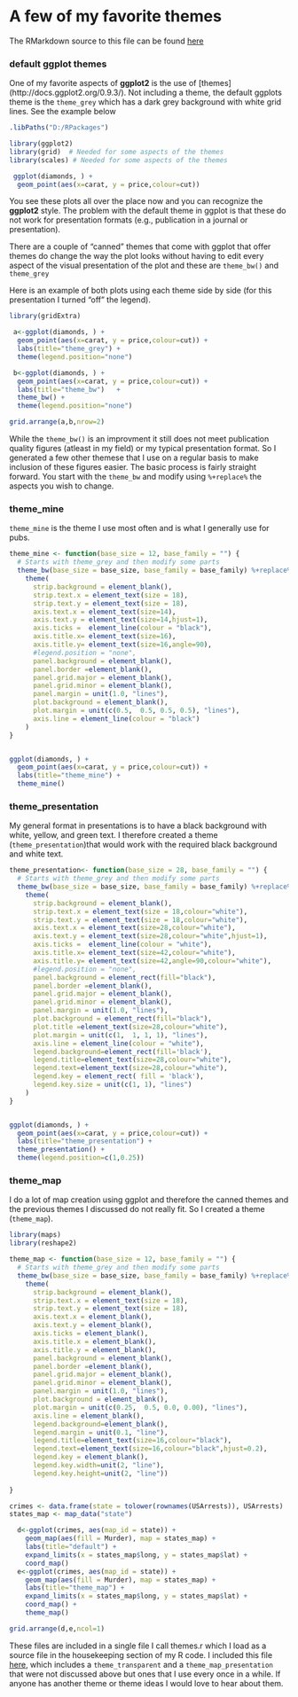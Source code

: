 A few of my favorite themes
========================================================

The RMarkdown source to this file can be found [here](\Rmd\XXXXXX.Rmd)

### default ggplot themes
One of my favorite aspects of **ggplot2** is the use of [themes] (http://docs.ggplot2.org/0.9.3/).  Not including a theme, the default ggplots theme is the ```theme_grey``` which has a dark grey background with white grid lines.  See the example below


```r
.libPaths("D:/RPackages")
```

```r
library(ggplot2)
library(grid)  # Needed for some aspects of the themes
library(scales) # Needed for some aspects of the themes

 ggplot(diamonds, ) +
  geom_point(aes(x=carat, y = price,colour=cut)) 

```

You see these plots all over the place now and you can recognize the **ggplot2** style.  The problem with the default theme in ggplot is that these do not work for presentation formats (e.g., publication in a journal or presentation).  

There are a couple of "canned" themes that come with ggplot that offer themes do change the way the plot looks without having to edit every aspect of the visual presentation of the plot and these are ```theme_bw()``` and ```theme_grey```

Here is an example of both plots using each theme side by side (for this presentation I turned "off" the legend).  
```r
library(gridExtra)

 a<-ggplot(diamonds, ) +
  geom_point(aes(x=carat, y = price,colour=cut)) +
  labs(title="theme_grey") +
  theme(legend.position="none")

 b<-ggplot(diamonds, ) +
  geom_point(aes(x=carat, y = price,colour=cut)) +
  labs(title="theme_bw")   + 
  theme_bw() +
  theme(legend.position="none")

grid.arrange(a,b,nrow=2)

```

While the ```theme_bw()``` is an improvment it still does not meet publication quality figures (atleast in my field) or my typical presentation format.  So I generated a few other themese that I use on a regular basis to make inclusion of these figures easier.  The basic process is fairly straight forward.  You start with the ```theme_bw``` and modify using ```%+replace%``` the aspects you wish to change.  

### theme_mine
```theme_mine``` is the theme I use most often and is what I generally use for pubs.
```r
theme_mine <- function(base_size = 12, base_family = "") {
  # Starts with theme_grey and then modify some parts
  theme_bw(base_size = base_size, base_family = base_family) %+replace%
    theme(
      strip.background = element_blank(),
      strip.text.x = element_text(size = 18),
      strip.text.y = element_text(size = 18),
      axis.text.x = element_text(size=14),
      axis.text.y = element_text(size=14,hjust=1),
      axis.ticks =  element_line(colour = "black"), 
      axis.title.x= element_text(size=16),
      axis.title.y= element_text(size=16,angle=90),
      #legend.position = "none", 
      panel.background = element_blank(), 
      panel.border =element_blank(), 
      panel.grid.major = element_blank(), 
      panel.grid.minor = element_blank(), 
      panel.margin = unit(1.0, "lines"), 
      plot.background = element_blank(), 
      plot.margin = unit(c(0.5,  0.5, 0.5, 0.5), "lines"),
      axis.line = element_line(colour = "black")
    )
}


ggplot(diamonds, ) +
  geom_point(aes(x=carat, y = price,colour=cut)) +
  labs(title="theme_mine") +
  theme_mine()

```

### theme_presentation

My general format in presentations is to have a black background with white, yellow, and green text.   I therefore created a theme (```theme_presentation```)that would work with the required black background and white text.  

```r
theme_presentation<- function(base_size = 28, base_family = "") {
  # Starts with theme_grey and then modify some parts
  theme_bw(base_size = base_size, base_family = base_family) %+replace%
    theme(
      strip.background = element_blank(),
      strip.text.x = element_text(size = 18,colour="white"),
      strip.text.y = element_text(size = 18,colour="white"),
      axis.text.x = element_text(size=28,colour="white"),
      axis.text.y = element_text(size=28,colour="white",hjust=1),
      axis.ticks =  element_line(colour = "white"), 
      axis.title.x= element_text(size=42,colour="white"),
      axis.title.y= element_text(size=42,angle=90,colour="white"),
      #legend.position = "none", 
      panel.background = element_rect(fill="black"), 
      panel.border =element_blank(),  
      panel.grid.major = element_blank(), 
      panel.grid.minor = element_blank(), 
      panel.margin = unit(1.0, "lines"), 
      plot.background = element_rect(fill="black"), 
      plot.title =element_text(size=28,colour="white"), 
      plot.margin = unit(c(1,  1, 1, 1), "lines"),
      axis.line = element_line(colour = "white"),
      legend.background=element_rect(fill='black'),
      legend.title=element_text(size=28,colour="white"),
      legend.text=element_text(size=28,colour="white"),
      legend.key = element_rect( fill = 'black'),
      legend.key.size = unit(c(1, 1), "lines")
    )
}


ggplot(diamonds, ) +
  geom_point(aes(x=carat, y = price,colour=cut)) +
  labs(title="theme_presentation") +
  theme_presentation() + 
  theme(legend.position=c(1,0.25))

```

### theme_map

I do a lot of map creation using ggplot and therefore the canned themes and the previous themes I discussed do not really fit.  So I created a theme (```theme_map```).  

```r

library(maps)
library(reshape2)

theme_map <- function(base_size = 12, base_family = "") {
  # Starts with theme_grey and then modify some parts
  theme_bw(base_size = base_size, base_family = base_family) %+replace%
    theme(
      strip.background = element_blank(),
      strip.text.x = element_text(size = 18),
      strip.text.y = element_text(size = 18),
      axis.text.x = element_blank(),
      axis.text.y = element_blank(),
      axis.ticks = element_blank(), 
      axis.title.x = element_blank(),
      axis.title.y = element_blank(),
      panel.background = element_blank(), 
      panel.border =element_blank(), 
      panel.grid.major = element_blank(), 
      panel.grid.minor = element_blank(), 
      panel.margin = unit(1.0, "lines"), 
      plot.background = element_blank(), 
      plot.margin = unit(c(0.25,  0.5, 0.0, 0.00), "lines"),
      axis.line = element_blank(),
      legend.background=element_blank(),
      legend.margin = unit(0.1, "line"),
      legend.title=element_text(size=16,colour="black"),
      legend.text=element_text(size=16,colour="black",hjust=0.2),
      legend.key = element_blank(),
      legend.key.width=unit(2, "line"),
      legend.key.height=unit(2, "line"))
    
}

crimes <- data.frame(state = tolower(rownames(USArrests)), USArrests)
states_map <- map_data("state")

  d<-ggplot(crimes, aes(map_id = state)) + 
    geom_map(aes(fill = Murder), map = states_map) + 
    labs(title="default") +
    expand_limits(x = states_map$long, y = states_map$lat) + 
    coord_map()
  e<-ggplot(crimes, aes(map_id = state)) + 
    geom_map(aes(fill = Murder), map = states_map) + 
    labs(title="theme_map") +
    expand_limits(x = states_map$long, y = states_map$lat) + 
    coord_map() +
    theme_map()

grid.arrange(d,e,ncol=1)

```

These files are included in a single file I call themes.r which I load as a source file in the housekeeping section of my R code.  I included this file [here](\datasets\themes.R), which includes a ```theme_transparent``` and a ```theme_map_presentation``` that were not discussed above but ones that I use every once in a while.  If anyone has another theme or theme ideas I would love to hear about them.  

